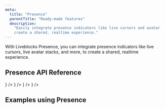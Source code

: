 ```yaml
---
meta:
  title: "Presence"
  parentTitle: "Ready-made features"
  description:
    "Easily integrate presence indicators like live cursors and avatar stacks to
    create a shared, realtime experience."
---
```


With Liveblocks Presence, you can integrate presence indicators like live
cursors, live avatar stacks, and more, to create a shared, realtime experience.

## Presence API Reference

<ListGrid columns={2}>
  <DocsCard
    type="technology"
    title="React"
    href="/docs/api-reference/liveblocks-react#Presence"
    description="@liveblocks/react"
    visual={<DocsReactIcon />}
  />
  <DocsCard
    type="technology"
    title="JavaScript"
    href="/docs/api-reference/liveblocks-client"
    description="@liveblocks/client"
    visual={<DocsJavascriptIcon />}
  />
  <DocsCard
    type="technology"
    title="REST API functions"
    href="/docs/api-reference/liveblocks-node"
    description="@liveblocks/node"
    visual={<DocsApiIcon />}
  />
  <DocsCard
    type="technology"
    title="REST API"
    href="/docs/api-reference/rest-api-endpoints"
    description="HTTP endpoints"
    visual={<DocsApiIcon />}
  />
</ListGrid>

## Examples using Presence

<ListGrid columns={2}>
  <ExampleCard
    example={{
      title: "Live Cursors",
      slug: "live-cursors",
      image: "/images/examples/thumbnails/live-cursors.jpg",
    }}
    technologies={["nextjs", "vuejs", "sveltekit", "solidjs", "javascript"]}
    openInNewWindow
  />
  <ExampleCard
    example={{
      title: "Live Cursors Chat",
      slug: "live-cursors-chat",
      image: "/images/examples/thumbnails/live-cursors-chat.jpg",
    }}
    technologies={["nextjs"]}
    openInNewWindow
  />
  <ExampleCard
    example={{
      title: "Live Avatar Stack",
      slug: "live-avatar-stack",
      image: "/images/examples/thumbnails/live-avatar-stack.jpg",
    }}
    technologies={["nextjs", "vuejs", "sveltekit", "solidjs", "javascript"]}
    openInNewWindow
  />
  <ExampleCard
    example={{
      title: "Live Form Selection",
      slug: "live-form-selection",
      image: "/images/examples/thumbnails/live-form-selection.jpg",
    }}
    technologies={["nextjs"]}
    openInNewWindow
  />
</ListGrid>

